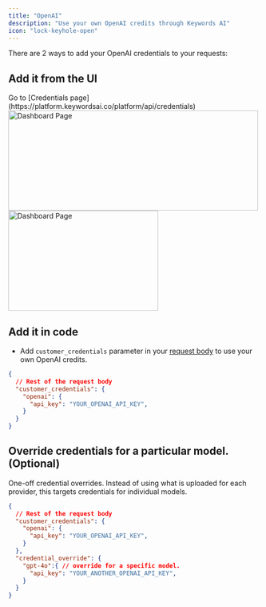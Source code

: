 ```yaml
---
title: "OpenAI"
description: "Use your own OpenAI credits through Keywords AI"
icon: "lock-keyhole-open"
---
```


There are 2 ways to add your OpenAI credentials to your requests:
## Add it from the UI

<Steps>
<Step title="Go to the Credentials page">
Go to [Credentials page](https://platform.keywordsai.co/platform/api/credentials)
<img height="200" width="500"  src="/images/bring-own-key.png" alt="Dashboard Page"/>
</Step>
<Step title="Add your OpenAI credentials.">

<img height="200" width="300"  src="/images/providers/openai.png" alt="Dashboard Page"/>
</Step>
</Steps>

## Add it in code
- Add `customer_credentials` parameter in your [request body](/api-endpoints/proxy-endpoints/chat-completions) to use your own OpenAI credits.

```json
{
  // Rest of the request body
  "customer_credentials": {
    "openai": {
      "api_key": "YOUR_OPENAI_API_KEY",
    }
  }
}
```

## Override credentials for a particular model. (Optional)
One-off credential overrides. Instead of using what is uploaded for each provider, this targets credentials for individual models.
```json
{
  // Rest of the request body
  "customer_credentials": {
    "openai": {
      "api_key": "YOUR_OPENAI_API_KEY",
    }
  },
  "credential_override": {
    "gpt-4o":{ // override for a specific model.
      "api_key": "YOUR_ANOTHER_OPENAI_API_KEY",
    }
  }
}
```
